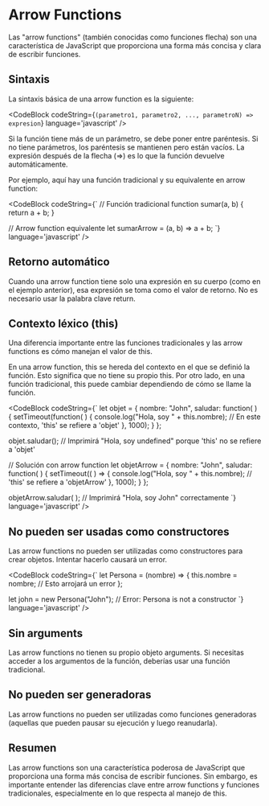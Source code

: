 
# Arrow Functions

Las "arrow functions" (también conocidas como funciones flecha) son una característica de JavaScript que proporciona una forma más concisa y clara de escribir funciones.

## **Sintaxis**

La sintaxis básica de una arrow function es la siguiente:

<CodeBlock
  codeString={`(parametro1, parametro2, ..., parametroN) => expresion`} 
  language='javascript'
/>

Si la función tiene más de un parámetro, se debe poner entre paréntesis. Si no tiene parámetros, los paréntesis se mantienen pero están vacíos. La expresión después de la flecha (=>) es lo que la función devuelve automáticamente.

Por ejemplo, aquí hay una función tradicional y su equivalente en arrow function:

<CodeBlock
  codeString={`
  // Función tradicional
    function sumar(a, b) {
        return a + b;
    }

  // Arrow function equivalente
    let sumarArrow = (a, b) => a + b;
  `} 
  language='javascript'
/>

## **Retorno automático**
Cuando una arrow function tiene solo una expresión en su cuerpo (como en el ejemplo anterior), esa expresión se toma como el valor de retorno. No es necesario usar la palabra clave return.

## **Contexto léxico (this)**
Una diferencia importante entre las funciones tradicionales y las arrow functions es cómo manejan el valor de this.

En una arrow function, this se hereda del contexto en el que se definió la función. Esto significa que no tiene su propio this. Por otro lado, en una función tradicional, this puede cambiar dependiendo de cómo se llame la función.


<CodeBlock
  codeString={`
  let objet = {
    nombre: "John",
    saludar: function( ) {
        setTimeout(function( ) {
            console.log("Hola, soy " + this.nombre); // En este contexto, 'this' se refiere a 'objet'
        }, 1000);
    }
   };

  objet.saludar(); // Imprimirá "Hola, soy undefined" porque 'this' no se refiere a 'objet'

  // Solución con arrow function
  let objetArrow = {
    nombre: "John",
    saludar: function( ) {
        setTimeout(( ) => {
            console.log("Hola, soy " + this.nombre); // 'this' se refiere a 'objetArrow'
        }, 1000);
    }
  };

  objetArrow.saludar( ); // Imprimirá "Hola, soy John" correctamente
  `} 
  language='javascript'
/>

## **No pueden ser usadas como constructores**

Las arrow functions no pueden ser utilizadas como constructores para crear objetos. Intentar hacerlo causará un error.

<CodeBlock
  codeString={`
  let Persona = (nombre) => {
    this.nombre = nombre; // Esto arrojará un error
  };

  let john = new Persona("John"); // Error: Persona is not a constructor
  `} 
  language='javascript'
/>

## **Sin arguments**
Las arrow functions no tienen su propio objeto arguments. Si necesitas acceder a los argumentos de la función, deberías usar una función tradicional.

## **No pueden ser generadoras**
Las arrow functions no pueden ser utilizadas como funciones generadoras (aquellas que pueden pausar su ejecución y luego reanudarla).

## **Resumen**
Las arrow functions son una característica poderosa de JavaScript que proporciona una forma más concisa de escribir funciones. Sin embargo, es importante entender las diferencias clave entre arrow functions y funciones tradicionales, especialmente en lo que respecta al manejo de this.